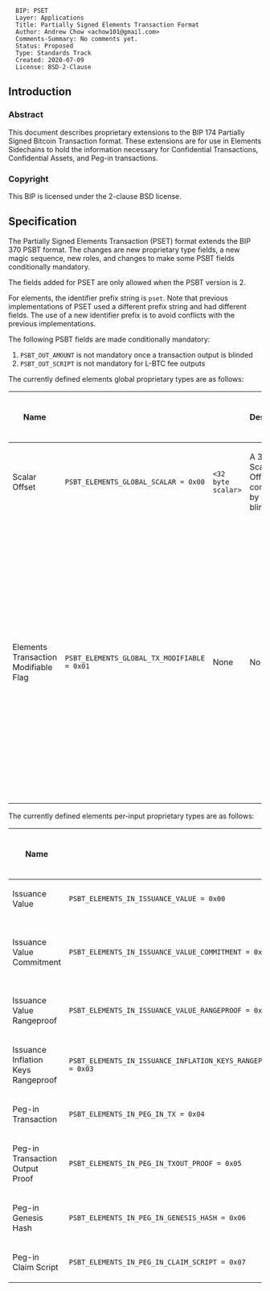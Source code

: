 <pre>
  BIP: PSET
  Layer: Applications
  Title: Partially Signed Elements Transaction Format
  Author: Andrew Chow <achow101@gmail.com>
  Comments-Summary: No comments yet.
  Status: Proposed
  Type: Standards Track
  Created: 2020-07-09
  License: BSD-2-Clause
</pre>

==Introduction==

===Abstract===

This document describes proprietary extensions to the BIP 174 Partially Signed Bitcoin Transaction format.
These extensions are for use in Elements Sidechains to hold the information necessary for
Confidential Transactions, Confidential Assets, and Peg-in transactions.

===Copyright===

This BIP is licensed under the 2-clause BSD license.

==Specification==

The Partially Signed Elements Transaction (PSET) format extends the BIP 370 PSBT format.
The changes are new proprietary type fields, a new magic sequence, new roles, and changes
to make some PSBT fields conditionally mandatory.

The fields added for PSET are only allowed when the PSBT version is 2.

For elements, the identifier prefix string is <tt>pset</tt>.
Note that previous implementations of PSET used a different prefix string and had different fields.
The use of a new identifier prefix is to avoid conflicts with the previous implementations.

The following PSBT fields are made conditionally mandatory:

# <tt>PSBT_OUT_AMOUNT</tt> is not mandatory once a transaction output is blinded
# <tt>PSBT_OUT_SCRIPT</tt> is not mandatory for L-BTC fee outputs

The currently defined elements global proprietary types are as follows:

{|
! Name
! <tt><keytype></tt>
! <tt><keydata></tt>
! <tt><keydata></tt> Description
! <tt><valuedata></tt>
! <tt><valuedata></tt> Description
! Versions Requiring Inclusion
! Versions Requiring Exclusion
! Versions Allowing Inclusion
|-
| Scalar Offset
| <tt>PSBT_ELEMENTS_GLOBAL_SCALAR = 0x00</tt>
| <tt><32 byte scalar></tt>
| A 32 byte Scalar Offset computed by a blinder.
| None
| No value. The value must have a length of zero.
|
| 0
| 2
|-
| Elements Transaction Modifiable Flag
| <tt>PSBT_ELEMENTS_GLOBAL_TX_MODIFIABLE = 0x01</tt>
| None
| No key data
| <tt><8-bit uint></tt>
| An 8 bit unsigned integer as a bitfield for various elements specific transaction modification flags. Bit 0 is reserved and should not be used. If it is set when reading a PSET, it should be ignored. This field defaults to 0 and should not be output if its value is 0.
|
| 0
| 2
|}

The currently defined elements per-input proprietary types are as follows:

{|
! Name
! <tt><keytype></tt>
! <tt><keydata></tt>
! <tt><keydata></tt> Description
! <tt><valuedata></tt>
! <tt><valuedata></tt> Description
! Versions Requiring Inclusion
! Versions Requiring Exclusion
! Versions Allowing Inclusion
|-
| Issuance Value
| <tt>PSBT_ELEMENTS_IN_ISSUANCE_VALUE = 0x00</tt>
| None
| No key data
| <tt><64-bit int></tt>
| The explicit little endian 64-bit integer for the value of this issuance.
|
| 0
| 2
|-
| Issuance Value Commitment
| <tt>PSBT_ELEMENTS_IN_ISSUANCE_VALUE_COMMITMENT = 0x01</tt>
| None
| No key data
| <tt><33 byte commitment></tt>
| The 33 byte Value Commitment. If provided, either <tt>PSBT_ELEMENTS_IN_ISSUANCE_VALUE</tt> must be removed, or <tt>PSBT_ELEMENTS_IN_ISSUANCE_BLIND_VALUE_PROOF</tt> must be provided too.
|
| 0
| 2
|-
| Issuance Value Rangeproof
| <tt>PSBT_ELEMENTS_IN_ISSUANCE_VALUE_RANGEPROOF = 0x02</tt>
| None
| No key data
| <tt><rangeproof></tt>
| The rangeproof
|
| 0
| 2
|-
| Issuance Inflation Keys Rangeproof
| <tt>PSBT_ELEMENTS_IN_ISSUANCE_INFLATION_KEYS_RANGEPROOF = 0x03</tt>
| None
| No key data
| <tt><rangeproof></tt>
| The rangeproof
|
| 0
| 2
|-
| Peg-in Transaction
| <tt>PSBT_ELEMENTS_IN_PEG_IN_TX = 0x04</tt>
| None
| No key data
| <tt><tx></tt>
| The Peg-in Transaction serialized without witnesses.
|
| 0
| 2
|-
| Peg-in Transaction Output Proof
| <tt>PSBT_ELEMENTS_IN_PEG_IN_TXOUT_PROOF = 0x05</tt>
| None
| No key data
| <tt><txoutproof></tt>
| The transaction output proof for the Peg-in Transaction.
|
| 0
| 2
|-
| Peg-in Genesis Hash
| <tt>PSBT_ELEMENTS_IN_PEG_IN_GENESIS_HASH = 0x06</tt>
| None
| No key data
| <tt><hash></tt>
| The 32 byte genesis hash for the Peg-in Transaction.
|
| 0
| 2
|-
| Peg-in Claim Script
| <tt>PSBT_ELEMENTS_IN_PEG_IN_CLAIM_SCRIPT = 0x07</tt>
| None
| No key data
| <tt><script></tt>
| The claim script for the Peg-in Transaction.
|
| 0
| 2
|-
| Peg-in Value
| <tt>PSBT_ELEMENTS_IN_PEG_IN_VALUE = 0x08</tt>
| None
| No key data
| <tt><64-bit int></tt>
| The little endian 64-bit value of the peg-in for the Peg-in Transaction.
|
| 0
| 2
|-
| Peg-in Witness
| <tt>PSBT_ELEMENTS_IN_PEG_IN_WITNESS = 0x09</tt>
| None
| No key data
| <tt><scriptWitness></tt>
| The Peg-in witness for the Peg-in Transaction.
|
| 0
| 2
|-
| Issuance Inflation Keys Amount
| <tt>PSBT_ELEMENTS_IN_ISSUANCE_INFLATION_KEYS_AMOUNT = 0x0a</tt>
| None
| No key data
| <tt><64-bit int></tt>
| The value for the inflation keys output to set in this issuance.
|
| 0
| 2
|-
| Issuance Inflation Keys Amount Commitment
| <tt>PSBT_ELEMENTS_IN_ISSUANCE_INFLATION_KEYS_COMMITMENT = 0x0b</tt>
| None
| No key data
| <tt><33 byte commitment></tt>
| The 33 byte commitment to the inflation keys output value in this issuance. If provided, either <tt>PSBT_ELEMENTS_IN_ISSUANCE_INFLATION_KEYS_AMOUNT</tt> must be removed or <tt>PSBT_ELEMENTS_IN_ISSUANCE_BLIND_INFLATION_KEYS_PROOF</tt> must be provided too.
|
| 0
| 2
|-
| Issuance Blinding Nonce
| <tt>PSBT_ELEMENTS_IN_ISSUANCE_BLINDING_NONCE = 0x0c</tt>
| None
| No key data
| <tt><32 byte blinding nonce</tt>
| The 32 byte asset blinding nonce. For new assets, must be 0. For reissuances, this is a revelation of the blinding factor for the input.
|
| 0
| 2
|-
| Issuance Asset Entropy
| <tt>PSBT_ELEMENTS_IN_ISSUANCE_ASSET_ENTROPY = 0x0d</tt>
| None
| No key data
| <tt><32 byte entropy></tt>
| The 32 byte asset entropy. For new issuances, an arbitrary and optional 32 bytes of no consensus meaning combined used as additional entropy in the asset tag calculation. For reissuances, the original, final entropy used for the asset tag calculation.
|
| 0
| 2
|-
| UTXO Rangeproof
| <tt>PSBT_ELEMENTS_IN_UTXO_RANGEPROOF = 0x0e</tt>
| None
| No key data
| <tt><rangeproof></tt>
| The rangeproof for the UTXO for this input. This rangeproof is found in the output witness data for the transaction and thus is not included as part of either of the UTXOs (as witness data is not included in either case). However the rangeproof is needed in order for stateless blinders to learn the blinding factors for the UTXOs that they are involved in.
|
| 0
| 2
|-
| Issuance Blind Value Proof
| <tt>PSBT_ELEMENTS_IN_ISSUANCE_BLIND_VALUE_PROOF = 0x0f</tt>
| None
| No key data
| <tt><rangeproof></tt>
| An explicit value rangeproof that proves that the value commitment in <tt>PSBT_ELEMENTS_IN_ISSUANCE_VALUE_COMMITMENT</tt> matches the explicit value in <tt>PSBT_ELEMENTS_IN_ISSUANCE_VALUE</tt>. If provided, <tt>PSBT_ELEMENTS_IN_ISSUANCE_VALUE_COMMITMENT</tt> must be provided too.
|
| 0
| 2
|-
| Issuance Inflation Keys Blind Value Proof
| <tt>PSBT_ELEMENTS_IN_ISSUANCE_BLIND_INFLATION_KEYS_PROOF = 0x10</tt>
| None
| No key data
| <tt><rangeproof></tt>
| An explicit value rangeproof that proves that the value commitment in <tt>PSBT_ELEMENTS_IN_ISSUANCE_INFLATION_KEYS_COMMITMENT</tt> matches the explicit value in <tt>PSBT_ELEMENTS_IN_ISSUANCE_INFLATION_KEYS_AMOUNT</tt>. If provided, <tt>PSBT_ELEMENTS_IN_ISSUANCE_INFLATION_KEYS_COMMITMENT</tt> must be provided too.
|
| 0
| 2
|-
| Explicit Value
| <tt>PSBT_ELEMENTS_IN_EXPLICIT_VALUE = 0x11</tt>
| None
| No key data
| <tt><64-bit little endian int value></tt>
| The explicit value for the input being spent. If provided, <tt>PSBT_ELEMENTS_IN_VALUE_PROOF</tt> must be provided too. Must not be provided if the input's value in the UTXO is already explicit.
|
| 0
| 2
|-
| Explicit Value Proof
| <tt>PSBT_ELEMENTS_IN_VALUE_PROOF = 0x12</tt>
| None
| No key data
| <tt><rangeproof></tt>
| An explicit value rangeproof that proves that the value commitment in this input's UTXO matches the explicit value in <tt>PSBT_ELEMENTS_IN_EXPLICIT_VALUE</tt>. If provided, <tt>PSBT_ELEMENTS_IN_EXPLICIT_VALUE</tt> must be provided too.
|
| 0
| 2
|-
| Explicit Asset
| <tt>PSBT_ELEMENTS_IN_EXPLICIT_ASSET = 0x13</tt>
| None
| No key data
| <tt><32 byte asset tag></tt>
| The explicit asset for the input being spent. If provided, <tt>PSBT_ELEMENTS_IN_ASSET_PROOF</tt> must be provided too. Must not be provided if the input's asset in the UTXO is already explicit.
|
| 0
| 2
|-
| Explicit Asset Proof
| <tt>PSBT_ELEMENTS_IN_ASSET_PROOF = 0x14</tt>
| None
| No key data
| <tt><proof></tt>
| An asset surjection proof with this input's asset as the only asset in the input set in order to prove that the asset commitment in the UTXO matches the explicit asset in <tt>PSBT_ELEMENTS_IN_EXPLICIT_ASSET</tt>. If provided, <tt>PSBT_ELEMENTS_IN_EXPLICIT_ASSET</tt> must be provided too.
|
| 0
| 2
|-
| Blinded Issuance Flag
| <tt>PSBT_ELEMENTS_IN_BLINDED_ISSUANCE = 0x15</tt>
| None
| No key data
| <tt><1 byte boolean></tt>
| A boolean flag. <tt>0x00</tt> indicates the issuance should not be blinded, <tt>0x01</tt> indicates it should be. If not specified, assumed to be <tt>0x01</tt>. Note that this does not indicate actual blinding status, but rather the expected blinding status prior to signing.
|
| 0
| 2
|-
| Asset Blinding Factor
| <tt>PSBT_ELEMENTS_IN_ASSET_BLINDING_FACTOR = 0x16</tt>
| None
| No key data
| <tt><256 bit uint></tt>
| The 32 byte asset blinding factor for the input being spent.
|
| 0
| 2
|}

The currently defined elements per-output proprietary types are as follows:

{|
! Name
! <tt><keytype></tt>
! <tt><keydata></tt>
! <tt><keydata></tt> Description
! <tt><valuedata></tt>
! <tt><valuedata></tt> Description
! Versions Requiring Inclusion
! Versions Requiring Exclusion
! Versions Allowing Inclusion
|-
| Value Commitment
| <tt>PSBT_ELEMENTS_OUT_VALUE_COMMITMENT = 0x01</tt>
| None
| No key data
| <tt><33 byte commitment></tt>
| The 33 byte Value Commitment for this output. If provided, either <tt>PSBT_OUT_AMOUNT</tt> must be removed or <tt>PSBT_ELEMENTS_OUT_BLIND_VALUE_PROOF</tt> must be provided too.
|
| 0
| 2
|-
| Asset Tag
| <tt>PSBT_ELEMENTS_OUT_ASSET = 0x02</tt>
| None
| No key data
| <tt><32 byte asset tag></tt>
| The explicit 32 byte asset tag for this output.
|
| 0
| 2
|-
| Asset Commitment
| <tt>PSBT_ELEMENTS_OUT_ASSET_COMMITMENT = 0x03</tt>
| None
| No key data
| <tt><33 byte commitment></tt>
| The 33 byte Asset Commitment for this output. If provided, either <tt>PSBT_ELEMENTS_OUT_ASSET</tt> must be removed or <tt>PSBT_ELEMENTS_OUT_BLIND_ASSET_PROOF</tt> must be provided too.
|
| 0
| 2
|-
| Value Rangeproof
| <tt>PSBT_ELEMENTS_OUT_VALUE_RANGEPROOF = 0x04</tt>
| None
| No key data
| <tt><rangeproof></tt>
| The rangeproof for the value of this output.
|
| 0
| 2
|-
| Asset Surjection Proof
| <tt>PSBT_ELEMENTS_OUT_ASSET_SURJECTION_PROOF = 0x05</tt>
| None
| No key data
| <tt><asset surjection proof></tt>
| The asset surjection proof for this output's asset.
|
| 0
| 2
|-
| Blinding Pubkey
| <tt>PSBT_ELEMENTS_OUT_BLINDING_PUBKEY = 0x06</tt>
| None
| No key data
| <tt><pubkey></tt>
| The 33 byte blinding pubkey to be used when blinding this output.
|
| 0
| 2
|-
| Ephemeral ECDH Pubkey
| <tt>PSBT_ELEMENTS_OUT_ECDH_PUBKEY = 0x07</tt>
| None
| No key data
| <tt><pubkey></tt>
| The 33 byte ephemeral pubkey used for ECDH in the blinding of this output.
|
| 0
| 2
|-
| Blinder Index
| <tt>PSBT_ELEMENTS_OUT_BLINDER_INDEX = 0x08</tt>
| None
| No key data
| <tt><32 bit uint></tt>
| The unsigned 32-bit little endian integer index of the input whose owner should blind this output.
|
| 0
| 2
|-
| Blind Value Proof
| <tt>PSBT_ELEMENTS_OUT_BLIND_VALUE_PROOF = 0x09</tt>
| None
| No key data
| <tt><rangeproof></tt>
| An explicit value rangeproof that proves that the value commitment in <tt>PSBT_ELEMENTS_OUT_VALUE_COMMITMENT</tt> matches the explicit value in <tt>PSBT_OUT_VALUE</tt>. If provided, <tt>PSBT_ELEMENTS_OUT_VALUE_COMMITMENT</tt> must be provided too.
|
| 0
| 2
|-
| Blind Asset Proof
| <tt>PSBT_ELEMENTS_OUT_BLIND_ASSET_PROOF = 0x0a</tt>
| None
| No key data
| <tt><proof></tt>
| An asset surjection proof with this output's asset as the only asset in the input set in order to prove that the asset commitment in <tt>PSBT_ELEMENTS_OUT_ASSET_COMMITMENT</tt> matches the explicit asset in <tt>PSBT_ELEMENTS_OUT_ASSET</tt>. If provided, <tt>PSBT_ELEMENTS_OUT_ASSET_COMMITMENT</tt> must be provided too.
|
| 0
| 2
|-
| Asset Blinding Factor
| <tt>PSBT_ELEMENTS_OUT_ASSET_BLINDING_FACTOR = 0x0b</tt>
| None
| No key data
| <tt><256 bit uint></tt>
| The 32 byte asset blinding factor of this output.
|
| 0
| 2
|}

The PSET Magic Bytes are <tt>0x70736574</tt>

===Handling Duplicated Keys===

For all Elements PSBT proprietary fields, PSETs cannot be combined when there are duplicate fields except in the case where those fields are identical.

==Roles==

Using the transaction format involves many different responsibilities. Multiple responsibilities can be handled by a single entity,
but each responsibility is specialized in what it should be capable of doing.
Some roles are shared with BIP 174 PSBT and have expanded responsibilities.

===Creator===

The Creator creates a new PSET in the same way that BIP 370 Creators operate.

For any output which is going to be blinded, the Creator must add the blinding pubkey in the <tt>PSBT_ELEMENTS_OUT_BLINDING_PUBKEY</tt> field.

If any input is blinded, at least one of the outputs must also be blinded, i.e. it must have a <tt>PSBT_ELEMENTS_OUT_BLINDING_PUBKEY</tt>.
Such an output can be a 0 value OP_RETURN output.

The Creator decides whether and which inputs are issuance inputs.
For those inputs, the fields <tt>PSBT_ELEMENTS_IN_ISSUANCE_BLINDING_NONCE</tt> and <tt>PSBT_ELEMENTS_IN_ISSUANCE_ASSET_ENTROPY</tt> are set.
Such inputs must also have the issuance flag set in the outpoint of the input.
The amount is added to the PSET input as <tt>PSBT_ELEMENTS_IN_ISSUANCE_VALUE</tt> and the amount for the issuance inflation keys output as <tt>PSBT_ELEMENTS_IN_ISSUANCE_INFLATION_KEYS_AMOUNT</tt>.

The Creator decides whether and which inputs are Peg-in inputs.
Peg-in inputs must have the Peg-in flag set in their outpoints.

===Updater===

The Updater must only accept a PSET.
The Updater adds information to the PSET that it has access to. If it has the UTXO for an input, it should add it to the PSET.
Such UTXOs must contain all commitments if they are present.
Furthermore, the Updater must add the UTXO rangeproof if it is present.
The Updater should also add redeemScripts, witnessScripts, and BIP 32 derivation paths to the input and output data if it knows them.

For Peg-in inputs, if available, the updater should add the Peg-in transaction, the txout proof, the genesis hash, and the claim script.

A single entity is likely to be both a Creator and Updater.

===Blinder===

PSET requires a role not present in PSBT, the Blinder. Blinders are similar to Signers and own inputs.
The Blinder adds the blinding data to a transaction.

For issuance inputs that belong to the Blinder, the Blinder should generate a random blinding factor and create a value commitment for the issuance value.
It will then add the value commitment in the <tt>PSBT_ELEMENTS_IN_ISSUANCE_VALUE_COMMITMENT</tt>.
The blinder will also add the issuance value rangeproof and the issuance keys rangeproof in their respective fields.
The blinder will also add the issuance blind value and issuance keys blind value proofs in their respective fields.
For ease of identifying the blinder for an issuance, the input the issuance is attached to must belong to the blinder for the issuance.

For the Blinder's outputs that are to be blinded (i.e. they have a blinding pubkey), the Blinder will create value and asset commitments and put them in their respective fields.
The Blinder will create the Value Rangeproof and Asset Surjection Proof and put them in their respective fields.
The Blinder will create the blind value and blind asset proofs and put them in their respective fields.
It will also add the ephemeral pubkey used for ECDH of the nonce for the rangeproof to the <tt>PSBT_ELEMENTS_OUT_ECDH_PUBKEY</tt> field.

The blinder will then compute a scalar offset that will be added as a <tt>PSBT_ELEMENTS_GLOBAL_SCALAR</tt>.
For each input and output owned/blinded by this blinder, the following formula is computed:
<tt> asset_blinding_factor * amount + amount_blinding_factor (mod n)</tt>.
The scalars for the inputs are summed, and then that sum is subtracted from the sum of the scalars for the outputs.
The result is the scalar offset added as a <tt>PSBT_ELEMENTS_GLOBAL_SCALAR</tt>.

The Blinder can identify which outputs it should blind by checking the <tt>PSBT_ELEMENTS_OUT_BLINDER_INDEX</tt>.
Using that index, the Blinder should inspect the input at that same index.
If that input belongs to the Blinder, then the output is to be blinded by it.

For the Blinder who blinds the last output to be blinded, it will generate uniformly random asset and value blinding factors as normal.
It will then compute a final scalar offset.
Then it will subtract all of the scalar offsets from the value blinding factor for the last output and the result is the value blinding factor to be used for that last output.
The creation of the commitments, proofs, and other fields proceeds as usual.
Once all outputs are blinded, all <tt>PSBT_ELEMENTS_GLOBAL_SCALAR</tt> fields must be removed from the PSET.

A single entity is likely to be a Creator, Updater, and Blinder.

===Signer===

In addition to the BIP 370 PSBT Signer behavior, PSET specifies some additional constraints.
Before signing, the Signer must check whether blinding is complete. If any output contains a blinding pubkey but no commitments or proofs, then it must not sign.

===Combiner===

In addition to the BIP 370 PSBT Combiner behavior, PSET specifies some additional constraints.
For all PSET output fields, the combiner must fail to combine if these fields are not identical.
If the PSETs to be combined have incomplete blinded outputs but the combined result would only complete blinded outputs, then the Combiner must fail unless it is also a Blinder and can reblind its outputs.

===Input Finalizer===

In addition to the BIP 370 PSBT Input Finalizer behavior, PSET specifies some additional constraints.
The Input Finalizer should also create the Peg-in witness.

===Transaction Extractor===

In addition to the BIP 370 PSBT Transaction Extractor behavior, PSET specifies some additional constraints.
The Transaction Extractor also places the commitments, proofs, and other elements data in their correct place in the transaction.

==Test Vectors==

TBD

==Rationale==

<references/>

==Reference implementation==

The reference implementation of the PSET format is available at https://github.com/achow101/elements/tree/pset.

